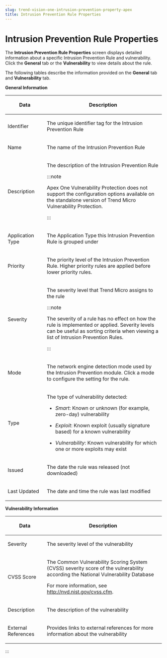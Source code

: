 ```yaml
---
slug: trend-vision-one-intrusion-prevention-property-apex
title: Intrusion Prevention Rule Properties
---
```

# Intrusion Prevention Rule Properties

The **Intrusion Prevention Rule Properties** screen displays detailed information about a specific Intrusion Prevention Rule and vulnerability. Click the **General** tab or the **Vulnerability** to view details about the rule.

The following tables describe the information provided on the **General** tab and **Vulnerability** tab.

**General Information**

<table>
<colgroup>
<col style="width: 25%" />
<col style="width: 75%" />
</colgroup>
<thead>
<tr>
<th><p>Data</p></th>
<th><p>Description</p></th>
</tr>
</thead>
<tbody>
<tr>
<td><p>Identifier</p></td>
<td><p>The unique identifier tag for the Intrusion Prevention Rule</p></td>
</tr>
<tr>
<td><p>Name</p></td>
<td><p>The name of the Intrusion Prevention Rule</p></td>
</tr>
<tr>
<td><p>Description</p></td>
<td><p>The description of the Intrusion Prevention Rule</p>


:::note

<p>Apex One Vulnerability Protection does not support the configuration options available on the standalone version of Trend Micro Vulnerability Protection.</p>


:::

</td>
</tr>
<tr>
<td><p>Application Type</p></td>
<td><p>The Application Type this Intrusion Prevention Rule is grouped under</p></td>
</tr>
<tr>
<td><p>Priority</p></td>
<td><p>The priority level of the Intrusion Prevention Rule. Higher priority rules are applied before lower priority rules.</p></td>
</tr>
<tr>
<td><p>Severity</p></td>
<td><p>The severity level that Trend Micro assigns to the rule</p>


:::note

<p>The severity of a rule has no effect on how the rule is implemented or applied. Severity levels can be useful as sorting criteria when viewing a list of Intrusion Prevention Rules.</p>


:::

</td>
</tr>
<tr>
<td><p>Mode</p></td>
<td><p>The network engine detection mode used by the Intrusion Prevention module. Click a mode to configure the setting for the rule.</p></td>
</tr>
<tr>
<td><p>Type</p></td>
<td><p>The type of vulnerability detected:</p>
<ul>
<li><p><em>Smart</em>: Known or unknown (for example, zero-day) vulnerability</p></li>
<li><p><em>Exploit</em>: Known exploit (usually signature based) for a known vulnerability</p></li>
<li><p><em>Vulnerability</em>: Known vulnerability for which one or more exploits may exist</p></li>
</ul></td>
</tr>
<tr>
<td><p>Issued</p></td>
<td><p>The date the rule was released (not downloaded)</p></td>
</tr>
<tr>
<td><p>Last Updated</p></td>
<td><p>The date and time the rule was last modified</p></td>
</tr>
</tbody>
</table>

**Vulnerability Information**

<table>
<colgroup>
<col style="width: 25%" />
<col style="width: 75%" />
</colgroup>
<thead>
<tr>
<th><p>Data</p></th>
<th><p>Description</p></th>
</tr>
</thead>
<tbody>
<tr>
<td><p>Severity</p></td>
<td><p>The severity level of the vulnerability</p></td>
</tr>
<tr>
<td><p>CVSS Score</p></td>
<td><p>The Common Vulnerability Scoring System (CVSS) severity score of the vulnerability according the National Vulnerability Database</p>
<p>For more information, see <a href="http://nvd.nist.gov/cvss.cfm">http://nvd.nist.gov/cvss.cfm</a>.</p></td>
</tr>
<tr>
<td><p>Description</p></td>
<td><p>The description of the vulnerability</p></td>
</tr>
<tr>
<td><p>External References</p></td>
<td><p>Provides links to external references for more information about the vulnerability</p></td>
</tr>
</tbody>
</table>
:::
